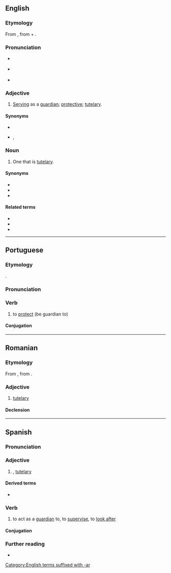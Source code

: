 ==English==

===Etymology===
From {{der|en|la|tūtelāris}}, from {{m|la|tutela|tūtēla|[[tutelage]], [[guardianship]]; [[dependent#Noun|dependent]], [[client]]}} + {{m|la|-aris|-āris|''used to form an adjective, usually from a noun, indicating a relationship or a pertaining to''}}.

===Pronunciation===
* {{a|RP}} {{IPA|en|/ˈtjuːtələ/}}
* {{a|GA}} {{IPA|en|/ˈtuːtəlɚ/}}
* {{hyphenation|en|tu|tel|ar}}

===Adjective===
{{en-adj}}

# [[serve#Verb|Serving]] as a [[guardian]]; [[protective]]; [[tutelary#Adjective|tutelary]].

====Synonyms====
* {{l|en|protective}}
* {{l|en|tutelaric}} {{qualifier|rare}}, {{l|en|tutelary|pos=adjective}}

===Noun===
{{en-noun}}

# One that is [[tutelary#Adjective|tutelary]].

====Synonyms====
* {{l|en|guardian}}
* {{l|en|protector}}
* {{l|en|tutelary|pos=noun}}

====Related terms====
* {{l|en|tutelage}}
* {{l|en|tutelarity}}
* {{l|en|tutor}}

[[Category:English terms suffixed with -ar]]

----

==Portuguese==

===Etymology===
{{suffix|pt|tutela|ar|}}.

===Pronunciation===
{{pt-IPA}}

===Verb===
{{pt-verb|tutel|ar}}

# to [[protect]] (be guardian to)

====Conjugation====
{{pt-conj|tutel|ar}}

----

==Romanian==

===Etymology===
From {{bor|ro|fr|tutélaire}}, from {{der|ro|la|tutelaris}}.

===Adjective===
{{ro-adj}}

# [[tutelary]]

====Declension====
{{ro-decl-adj}}

----

==Spanish==

===Pronunciation===
{{es-IPA}}

===Adjective===
{{es-adj}}

# {{l|es|tutelar}}, [[tutelary]]

====Derived terms====
* {{l|es|ángel tutelar}}

===Verb===
{{es-verb}}

# to act as a [[guardian]] to, to [[supervise]], to [[look after]]

====Conjugation====
{{es-conj}}

===Further reading===
* {{R:es:DRAE}}